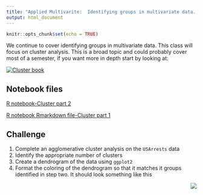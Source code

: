 ```yaml
---
title: "Applied Multivarite:  Identifying groups in multivariate data. Part 2"
output: html_document
---
```


```r
knitr::opts_chunk$set(echo = TRUE)
```

We continue to cover identifying groups in multivariate data.  This class will focus on cluster analysis.  This is a broad topic and could probably cover most of a semester, if you want more in depth start by looking at:

[![Cluster book](http://www.sthda.com/english/upload/practical_guide_to_cluster_analysis.png)](http://www.sthda.com/english/web/5-bookadvisor/17-practical-guide-to-cluster-analysis-in-r/)


## Notebook files

[R notebook-Cluster part 2](https://chrischizinski.github.io/snr_r_notebooks/cluster2/)

[R notebook Rmarkdown file-Cluster part 1](https://raw.githubusercontent.com/chrischizinski/SNR_R_Group/master/notebooks/2017-10-06-Clustering2.Rmd)

## Challenge

1. Complete an agglomerative cluster analysis on the `USArrests` data
2. Identify the appropriate number of clusters
3. Create a dendrogram of the data using `ggplot2`
4. Format the coloring of the dendrogram so that it matches it groups identified in step two.  It should look something like this

<img style="float: right;" src="/SNR_R_Group/figs/example_dendro.png">
